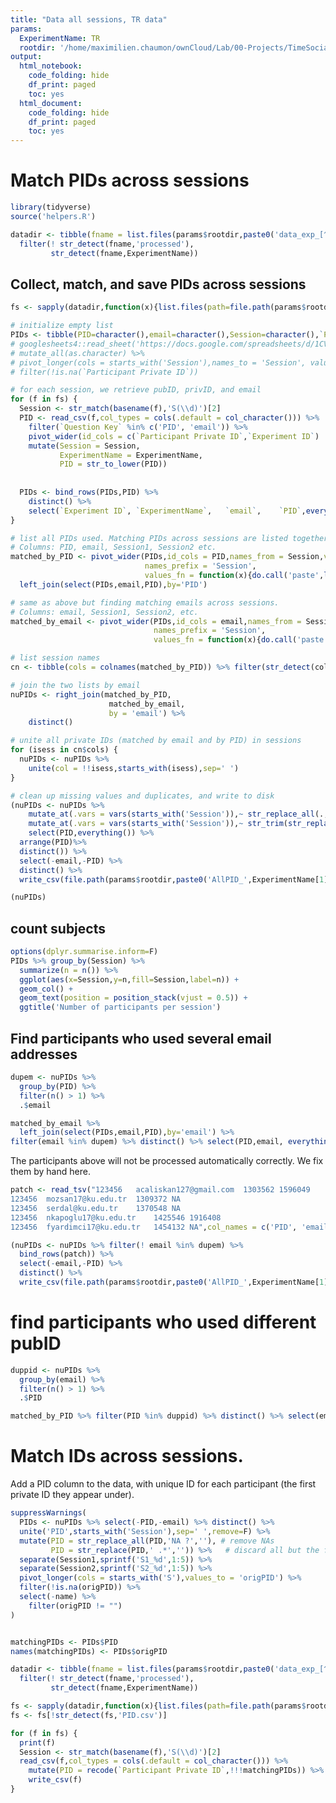 ```yaml
---
title: "Data all sessions, TR data"
params:
  ExperimentName: TR
  rootdir: '/home/maximilien.chaumon/ownCloud/Lab/00-Projects/TimeSocialDistancing/DATA'
output:
  html_notebook:
    code_folding: hide
    df_print: paged
    toc: yes
  html_document:
    code_folding: hide
    df_print: paged
    toc: yes
---
```



# Match PIDs across sessions


```r
library(tidyverse)
source('helpers.R')

datadir <- tibble(fname = list.files(params$rootdir,paste0('data_exp_[^\\.]+Session[0-9]+$'),include.dirs = T) ) %>%
  filter(! str_detect(fname,'processed'),
         str_detect(fname,ExperimentName))


```

## Collect, match, and save PIDs across sessions
```r
fs <- sapply(datadir,function(x){list.files(path=file.path(params$rootdir,x),pattern='S._Welcome.csv',full.names = T)})

# initialize empty list
PIDs <- tibble(PID=character(),email=character(),Session=character(),`Participant Private ID`=character())
# googlesheets4::read_sheet('https://docs.google.com/spreadsheets/d/1CVhBYlWVuL9G48NgWxaIJ-9o5B7YPfrHGE6T2oVgcQA/edit?ts=5faff96a',sheet = ExperimentName) %>%
# mutate_all(as.character) %>%
# pivot_longer(cols = starts_with('Session'),names_to = 'Session', values_to = 'Participant Private ID',names_prefix = 'Session') %>%
# filter(!is.na(`Participant Private ID`))

# for each session, we retrieve pubID, privID, and email
for (f in fs) {
  Session <- str_match(basename(f),'S(\\d)')[2]
  PID <- read_csv(f,col_types = cols(.default = col_character())) %>%
    filter(`Question Key` %in% c('PID', 'email')) %>%
    pivot_wider(id_cols = c(`Participant Private ID`,`Experiment ID`)  ,names_from = `Question Key`, values_from = Response) %>%
    mutate(Session = Session,
           ExperimentName = ExperimentName,
           PID = str_to_lower(PID))
  
  
  PIDs <- bind_rows(PIDs,PID) %>%
    distinct() %>%
    select(`Experiment ID`,	`ExperimentName`,	`email`,	`PID`,everything())
}

# list all PIDs used. Matching PIDs across sessions are listed together. Attach email.
# Columns: PID, email, Session1, Session2 etc. 
matched_by_PID <- pivot_wider(PIDs,id_cols = PID,names_from = Session,values_from = `Participant Private ID`, 
                              names_prefix = 'Session',
                              values_fn = function(x){do.call('paste',list(x,collapse = ' '))}) %>%
  left_join(select(PIDs,email,PID),by='PID')

# same as above but finding matching emails across sessions.
# Columns: email, Session1, Session2, etc.
matched_by_email <- pivot_wider(PIDs,id_cols = email,names_from = Session,values_from = `Participant Private ID`, 
                                names_prefix = 'Session',
                                values_fn = function(x){do.call('paste',list(x,collapse = ' '))})

# list session names
cn <- tibble(cols = colnames(matched_by_PID)) %>% filter(str_detect(cols,'^Session'))

# join the two lists by email
nuPIDs <- right_join(matched_by_PID,
                      matched_by_email,
                      by = 'email') %>%
    distinct()

# unite all private IDs (matched by email and by PID) in sessions
for (isess in cn$cols) {
  nuPIDs <- nuPIDs %>% 
    unite(col = !!isess,starts_with(isess),sep=' ')
}

# clean up missing values and duplicates, and write to disk
(nuPIDs <- nuPIDs %>%
    mutate_at(.vars = vars(starts_with('Session')),~ str_replace_all(.,'NA ?','')) %>%
    mutate_at(.vars = vars(starts_with('Session')),~ str_trim(str_replace_all(.,'(\\d{7}) (?:\\d{7} ?)*\\1','\\1'))) %>%
    select(PID,everything()) %>%
  arrange(PID)%>%
  distinct()) %>%
  select(-email,-PID) %>%
  distinct() %>%
  write_csv(file.path(params$rootdir,paste0('AllPID_',ExperimentName[1], '.csv')),na='')

(nuPIDs)
```
## count subjects
```r
options(dplyr.summarise.inform=F)
PIDs %>% group_by(Session) %>%
  summarize(n = n()) %>%
  ggplot(aes(x=Session,y=n,fill=Session,label=n)) +
  geom_col() +
  geom_text(position = position_stack(vjust = 0.5)) +
  ggtitle('Number of participants per session')
```

## Find participants who used several email addresses

```r
dupem <- nuPIDs %>%
  group_by(PID) %>%
  filter(n() > 1) %>%
  .$email

matched_by_email %>%
  left_join(select(PIDs,email,PID),by='email') %>%
filter(email %in% dupem) %>% distinct() %>% select(PID,email, everything()) %>%arrange(PID)
```
The participants above will not be processed automatically correctly. We fix them by hand here.

```r

patch <- read_tsv("123456	acaliskan127@gmail.com	1303562	1596049
123456	mozsan17@ku.edu.tr	1309372	NA
123456	serdal@ku.edu.tr	1370548	NA
123456	nkapoglu17@ku.edu.tr	1425546	1916408
123456	fyardimci17@ku.edu.tr	1454132	NA",col_names = c('PID', 'email', 'Session1', 'Session2'),col_types=cols(.default=col_character()))

(nuPIDs <- nuPIDs %>% filter(! email %in% dupem) %>%
  bind_rows(patch)) %>%
  select(-email,-PID) %>%
  distinct() %>%
  write_csv(file.path(params$rootdir,paste0('AllPID_',ExperimentName[1], '.csv')),na='')

```

# find participants who used different pubID
```r
duppid <- nuPIDs %>%
  group_by(email) %>%
  filter(n() > 1) %>%
  .$PID

matched_by_PID %>% filter(PID %in% duppid) %>% distinct() %>% select(email, PID, everything()) %>% arrange(email)
```

# Match IDs across sessions.

Add a PID column to the data, with unique ID for each participant (the first private ID they appear under).

```r

suppressWarnings(
  PIDs <- nuPIDs %>% select(-PID,-email) %>% distinct() %>%
  unite('PID',starts_with('Session'),sep=' ',remove=F) %>%
  mutate(PID = str_replace_all(PID,'NA ?',''), # remove NAs
         PID = str_replace(PID,' .*','')) %>%   # discard all but the first PID
  separate(Session1,sprintf('S1_%d',1:5)) %>%
  separate(Session2,sprintf('S2_%d',1:5)) %>%
  pivot_longer(cols = starts_with('S'),values_to = 'origPID') %>%
  filter(!is.na(origPID)) %>%
  select(-name) %>%
    filter(origPID != "")
)


matchingPIDs <- PIDs$PID
names(matchingPIDs) <- PIDs$origPID

datadir <- tibble(fname = list.files(params$rootdir,paste0('data_exp_[^\\.]+Session[0-9]+$'),include.dirs = T) ) %>%
  filter(! str_detect(fname,'processed'),
         str_detect(fname,ExperimentName))

fs <- sapply(datadir,function(x){list.files(path=file.path(params$rootdir,x),pattern='S._.*.csv',full.names = T)})
fs <- fs[!str_detect(fs,'PID.csv')]

for (f in fs) {
  print(f)
  Session <- str_match(basename(f),'S(\\d)')[2]
  read_csv(f,col_types = cols(.default = col_character())) %>%
    mutate(PID = recode(`Participant Private ID`,!!!matchingPIDs)) %>%
    write_csv(f)
}
```

